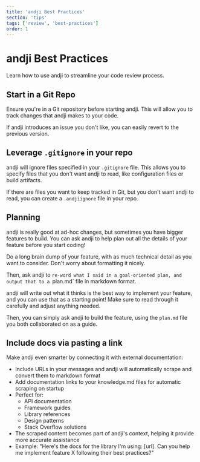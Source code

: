 ```yaml
---
title: 'andji Best Practices'
section: 'tips'
tags: ['review', 'best-practices']
order: 1
---
```


# andji Best Practices

Learn how to use andji to streamline your code review process.

## Start in a Git Repo

Ensure you're in a Git repository before starting andji. This will allow you to track changes that andji makes to your code.

If andji introduces an issue you don't like, you can easily revert to the previous version.

## Leverage `.gitignore` in your repo

andji will ignore files specified in your `.gitignore` file. This allows you to specify files that you don't want andji to read, like configuration files or build artifacts.

If there are files you want to keep tracked in Git, but you don't want andji to read, you can create a `.andjiignore` file in your repo.

## Planning

andji is really good at ad-hoc changes, but sometimes you have bigger features to build. You can ask andji to help plan out all the details of your feature before you start coding!

Do a long brain dump of your feature, with as much technical detail as you want to consider. Don't worry about formatting it nicely.

Then, ask andji to `re-word what I said in a goal-oriented plan, and output that to a `plan.md` file in markdown format.

andji will write out what it thinks is the best way to implement your feature, and you can use that as a starting point! Make sure to read through it carefully and adjust anything needed.

Then, you can simply ask andji to build the feature, using the `plan.md` file you both collaborated on as a guide.

## Include docs via pasting a link

Make andji even smarter by connecting it with external documentation:

- Include URLs in your messages and andji will automatically scrape and convert them to markdown format
- Add documentation links to your knowledge.md files for automatic scraping on startup
- Perfect for:
  - API documentation
  - Framework guides
  - Library references
  - Design patterns
  - Stack Overflow solutions
- The scraped content becomes part of andji's context, helping it provide more accurate assistance
- Example: "Here's the docs for the library I'm using: [url]. Can you help me implement feature X following their best practices?"
